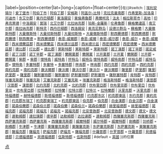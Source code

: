 <noinclude>
{{esoteric}}[[Category:英国行政区划信息框模板|点]]</noinclude><includeonly>{{location map
|{{#switch: {{{REGION}}}<!-- Council areas of Scotland -->
| [[埃利安锡尔]]
| [[爱丁堡市]] 
| [[阿伯丁市]]
| [[阿伯丁郡]]
| [[安格斯]]
| [[阿盖尔-比特]]
| [[克拉克曼南郡]]
| [[丹弗里斯-加洛韋]]
| [[邓迪市]]
| [[东艾尔郡]]
| [[東丹巴頓郡]]
| [[東洛錫安]]
| [[東倫弗魯郡]]
| [[弗爾柯克]]
| [[法夫]]
| [[格拉斯哥市]]
| [[高地 (苏格兰行政区)|高地]]
| [[印弗克萊德]]
| [[中洛錫安]]
| [[莫瑞]]
| [[北艾尔郡]]
| [[北拉纳克郡]]
| [[珀斯-金羅斯]]
| [[伦弗鲁郡]]
| [[蘇格蘭邊區]]
| [[南艾尔郡]]
| [[南拉纳克郡]]
| [[斯特灵]]
| [[西丹巴頓郡]]
| [[西洛錫安]]
| [[奥克尼群岛]]
| [[设德兰群岛]] = Scotland<!-- English districts with local maps -->
| [[大曼徹斯特郡]] | [[大曼徹斯特]] | [[大曼彻斯特郡]] | [[大曼彻斯特]] = Greater Manchester
| [[默西賽德郡]] | [[默西赛德郡]] | [[默西賽德]] | [[默西赛德]] = Merseyside
| [[泰恩-威爾郡]] | [[泰恩-威爾]] | [[泰恩-威尔郡]] | [[泰恩-威尔]]  = Tyne and Wear
| [[西米德蘭茲郡]] | [[西米德蘭茲]] | [[西米德兰兹郡]] | [[西米德兰兹]] | [[西密德蘭郡]] | [[西密德蘭]] = West Midlands
| [[德比郡]] | [[打比郡]] = Derbyshire
| [[萊斯特郡]] | [[莱斯特郡]] = Leicestershire
| [[諾丁漢郡]] | [[諾丁罕郡]] | [[諾定咸郡]] | [[诺丁汉郡]] | [[诺丁罕郡]] = Nottinghamshire
| [[蘭開夏郡]] | [[蘭開夏]] | [[兰开夏郡]] | [[兰开夏]] | [[蘭開郡]] | [[兰开郡]] = Lancashire 
| [[柴郡]] = Cheshire
| [[懷特島]] | [[威特島]] | [[怀特岛]] | [[威特岛]] [[懷特島郡]] | [[威特島郡]] | [[怀特岛郡]] | [[威特岛郡]] = Isle of Wight
| [[多塞特郡]] | [[多塞特]] = Dorset
| [[林肯郡]] = Lincolnshire
| [[西约克郡]] | [[西約克郡]] = West Yorkshire 
| [[南約克郡]] = South Yorkshire
| [[康沃爾郡]] | [[康沃爾]] | [[康沃尔郡]] | [[康沃尔]] = Cornwall 
| [[薩里郡]] | [[萨里郡]]| [[薩里]]| [[萨里郡]] = Surrey
| [[薩默塞特郡]] | [[薩默塞特]]| [[萨默塞特郡]]| [[萨默塞特]] = Somerset
| [[肯特郡]] = Kent
| [[埃塞克斯郡]] | [[埃塞克斯]] | [[艾塞克斯郡]] | [[艾塞克斯]] = Essex
| [[格洛斯特郡]] = Gloucestershire
| [[漢普郡]] | [[汉普郡]] = Hampshire
| [[北约克郡]] | [[北約克郡]] = North Yorkshire
| [[坎布里亞郡]] | [[坎布里亚郡]] | [[坎布里亞]] | [[坎布里亚]] = Cumbria
| [[拉特蘭郡]] | [[拉特蘭]] | [[拉特兰郡]] | [[拉特兰]] =  Rutland
| [[沃里克郡]] = Warwickshire
| [[赫特福德郡]] = Hertfordshire
| [[斯塔福德郡]] = Staffordshire
| [[约克郡东区]] | [[約克郡東區]] | [[东约克郡]] | [[東約克郡]] | [[约克郡东瑞丁]] | [[約克郡東瑞丁]] =  East Riding of Yorkshire
| [[伯克郡]] = Berkshire
| [[白金漢郡]] | [[白金汉郡]] = Buckinghamshire
| [[諾森伯蘭郡]] | [[诺森伯兰郡]] | [[諾森伯蘭]] | [[诺森伯兰]]=Northumberland
| [[赫里福德郡]] = Herefordshire
| [[諾福克郡]] | [[诺福克郡]] | [[諾福克]] | [[诺福克]] = Norfolk
| [[北安普敦郡]] = Northamptonshire
| [[德文郡]] | [[德文]] = Devon
| [[達勒姆郡]] | [[達拉謨郡]] | [[德罕郡]] | [[达勒姆郡]] | [[达拉谟郡]] = Durham
| [[西薩塞克斯郡]] | [[西薩塞克斯]] | [[西萨塞克斯郡]] | [[西萨塞克斯]] = West Sussex
| [[威爾特郡]] | [[威尔特郡]] = Wiltshire 
| [[劍橋郡]] | [[剑桥郡]] = Cambridgeshire
| [[牛津郡]] = Oxfordshire
| [[東薩塞克斯郡]] | [[東薩塞克斯]] | [[东萨塞克斯郡]] | [[东萨塞克斯]] = East Sussex
| [[薩福克郡]] | [[薩福克]] | [[萨福克郡]] | [[萨福克]] =Suffolk
| [[什羅普郡]] | [[什罗普郡]] = Shropshire
| [[貝德福德郡]] | [[贝德福德郡]] = Bedfordshire
| [[伍斯特郡]] = Worcestershire
| #default = United Kingdom|width=140
}}|label=|position=center|lat={{{latitude|}}}|long={{{longitude|}}}|caption=|float=center}}<small>{{{中文名}}}在{{#switch: {{{REGION}}}<!-- Council areas of Scotland -->
| [[埃利安锡尔]]
| [[爱丁堡市]] 
| [[阿伯丁市]]
| [[阿伯丁郡]]
| [[安格斯]]
| [[阿盖尔-比特]]
| [[克拉克曼南郡]]
| [[丹弗里斯-加洛韋]]
| [[邓迪市]]
| [[东艾尔郡]]
| [[東丹巴頓郡]]
| [[東洛錫安]]
| [[東倫弗魯郡]]
| [[弗爾柯克]]
| [[法夫]]
| [[格拉斯哥市]]
| [[高地 (苏格兰行政区)|高地]]
| [[印弗克萊德]]
| [[中洛錫安]]
| [[莫瑞]]
| [[北艾尔郡]]
| [[北拉纳克郡]]
| [[珀斯-金羅斯]]
| [[伦弗鲁郡]]
| [[蘇格蘭邊區]]
| [[南艾尔郡]]
| [[南拉纳克郡]]
| [[斯特灵]]
| [[西丹巴頓郡]]
| [[西洛錫安]]
| [[奥克尼群岛]]
| [[设德兰群岛]] = [[蘇格蘭]]<!-- English districts with local maps -->
| [[大曼徹斯特郡]] | [[大曼徹斯特]] | [[大曼彻斯特郡]] | [[大曼彻斯特]] = [[大曼徹斯特郡]]
| [[默西賽德郡]] | [[默西赛德郡]] | [[默西賽德]] | [[默西赛德]] = [[默西賽德郡]]
| [[泰恩-威爾郡]] | [[泰恩-威爾]] | [[泰恩-威尔郡]] | [[泰恩-威尔]]  = [[泰恩-威爾郡]]
| [[西米德蘭茲郡]] | [[西米德蘭茲]] | [[西米德兰兹郡]] | [[西米德兰兹]] | [[西密德蘭郡]] | [[西密德蘭]] = [[西米德蘭茲郡]]
| [[德比郡]] | [[打比郡]] = [[德比郡]]
| [[萊斯特郡]] | [[莱斯特郡]] = [[萊斯特郡]]
| [[諾丁漢郡]] | [[諾丁罕郡]] | [[諾定咸郡]] | [[诺丁汉郡]] | [[诺丁罕郡]] = [[諾丁漢郡]]
| [[蘭開夏郡]] | [[蘭開夏]] | [[兰开夏郡]] | [[兰开夏]] | [[蘭開郡]] | [[兰开郡]] = [[蘭開夏]]
| [[柴郡]] = [[柴郡]]
| [[懷特島]] | [[威特島]] | [[怀特岛]] | [[威特岛]] [[懷特島郡]] | [[威特島郡]] | [[怀特岛郡]] | [[威特岛郡]]= [[懷特島]]
| [[多塞特郡]] | [[多塞特]] = [[多塞特郡]]
| [[林肯郡]] = [[林肯郡]]
| [[西约克郡]] | [[西約克郡]] = [[西約克郡]]
| [[南約克郡]] = [[南約克郡]]
| [[康沃爾郡]] | [[康沃爾]] | [[康沃尔郡]] | [[康沃尔]] = [[康沃爾郡]]
| [[薩里郡]] | [[萨里郡]]| [[薩里]]| [[萨里郡]] = [[薩里郡]] 
| [[薩默塞特郡]] | [[薩默塞特]]| [[萨默塞特郡]]| [[萨默塞特]] = [[薩默塞特郡]]
| [[肯特郡]] = [[肯特郡]]
| [[埃塞克斯郡]] | [[埃塞克斯]] | [[艾塞克斯郡]] | [[艾塞克斯]] = [[埃塞克斯郡]]
| [[格洛斯特郡]] = [[格洛斯特郡]]
| [[漢普郡]] | [[汉普郡]] = [[漢普郡]]
| [[北约克郡]] | [[北約克郡]] = [[北約克郡]]
| [[坎布里亞郡]] | [[坎布里亚郡]] | [[坎布里亞]] | [[坎布里亚]] = [[坎布里亞郡]] 
| [[拉特蘭郡]] | [[拉特蘭]] | [[拉特兰郡]] | [[拉特兰]] = [[拉特蘭郡]]
| [[沃里克郡]] = [[沃里克郡]]
| [[赫特福德郡]] = [[赫特福德郡]]
| [[斯塔福德郡]] = [[斯塔福德郡]]
| [[约克郡东区]] | [[約克郡東區]] | [[东约克郡]] | [[東約克郡]] | [[约克郡东瑞丁]] | [[約克郡東瑞丁]] =  [[約克郡東區]]
| [[伯克郡]] = [[伯克郡]]
| [[白金漢郡]] | [[白金汉郡]] = [[白金漢郡]]
| [[諾森伯蘭郡]] | [[诺森伯兰郡]] | [[諾森伯蘭]] | [[诺森伯兰]]= [[諾森伯蘭郡]]
| [[赫里福德郡]] = [[赫里福德郡]]
| [[諾福克郡]] | [[诺福克郡]] | [[諾福克]] | [[诺福克]] = [[諾福克郡]]
| [[北安普敦郡]] = [[北安普敦郡]]
| [[德文郡]] | [[德文]]= [[德文郡]]
| [[達勒姆郡]] | [[達拉謨郡]] | [[德罕郡]] | [[达勒姆郡]] | [[达拉谟郡]] = [[達勒姆郡]] 
| [[西薩塞克斯郡]] | [[西薩塞克斯]] | [[西萨塞克斯郡]] | [[西萨塞克斯]] = [[西薩塞克斯郡]] 
| [[威爾特郡]] | [[威尔特郡]] = [[威爾特郡]]
| [[劍橋郡]] | [[剑桥郡]] = [[劍橋郡]]
| [[牛津郡]] = [[牛津郡]]
| [[東薩塞克斯郡]] | [[東薩塞克斯]] | [[东萨塞克斯郡]] | [[东萨塞克斯]] = [[東薩塞克斯郡]] 
| [[薩福克郡]] | [[薩福克]] | [[萨福克郡]] | [[萨福克]] = [[薩福克郡]]
| [[什羅普郡]] | [[什罗普郡]] = [[什羅普郡]]
| [[貝德福德郡]] | [[贝德福德郡]] = [[貝德福德郡]]
| [[伍斯特郡]] = [[伍斯特郡]]
| #default = [[英國]]
}}的位置</small></includeonly>